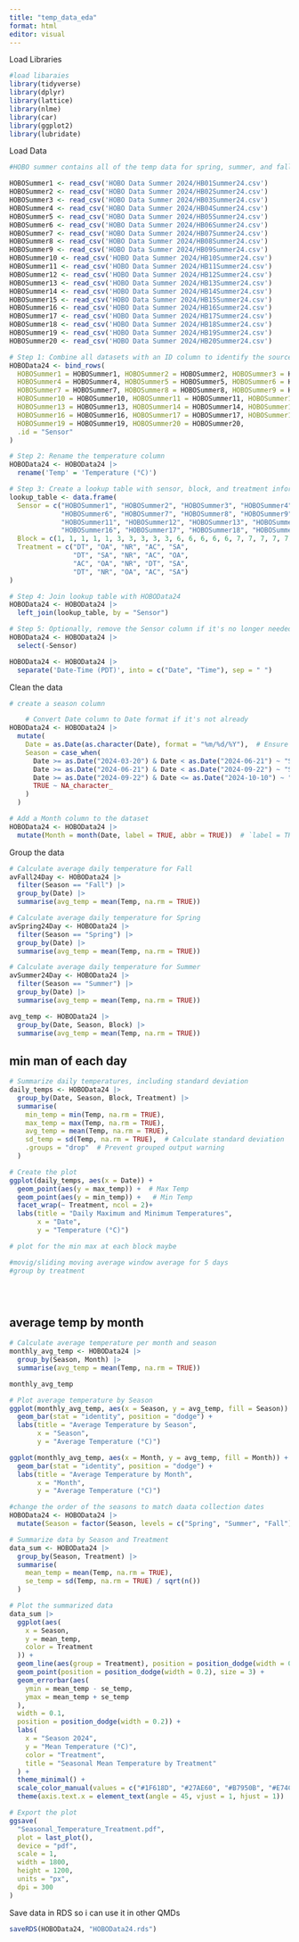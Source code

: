 ```yaml
---
title: "temp_data_eda"
format: html
editor: visual
---
```


Load Libraries

```r
#load libaraies
library(tidyverse)
library(dplyr)
library(lattice)
library(nlme)
library(car)
library(ggplot2)
library(lubridate)
```

Load Data

```r


#HOBO summer contains all of the temp data for spring, summer, and fall 3/20-10/10

HOBOSummer1 <- read_csv('HOBO Data Summer 2024/HB01Summer24.csv')
HOBOSummer2 <- read_csv('HOBO Data Summer 2024/HB02Summer24.csv')
HOBOSummer3 <- read_csv('HOBO Data Summer 2024/HB03Summer24.csv')
HOBOSummer4 <- read_csv('HOBO Data Summer 2024/HB04Summer24.csv')
HOBOSummer5 <- read_csv('HOBO Data Summer 2024/HB05Summer24.csv')
HOBOSummer6 <- read_csv('HOBO Data Summer 2024/HB06Summer24.csv')
HOBOSummer7 <- read_csv('HOBO Data Summer 2024/HB07Summer24.csv')
HOBOSummer8 <- read_csv('HOBO Data Summer 2024/HB08Summer24.csv')
HOBOSummer9 <- read_csv('HOBO Data Summer 2024/HB09Summer24.csv')
HOBOSummer10 <- read_csv('HOBO Data Summer 2024/HB10Summer24.csv')
HOBOSummer11 <- read_csv('HOBO Data Summer 2024/HB11Summer24.csv')
HOBOSummer12 <- read_csv('HOBO Data Summer 2024/HB12Summer24.csv')
HOBOSummer13 <- read_csv('HOBO Data Summer 2024/HB13Summer24.csv')
HOBOSummer14 <- read_csv('HOBO Data Summer 2024/HB14Summer24.csv')
HOBOSummer15 <- read_csv('HOBO Data Summer 2024/HB15Summer24.csv')
HOBOSummer16 <- read_csv('HOBO Data Summer 2024/HB16Summer24.csv')
HOBOSummer17 <- read_csv('HOBO Data Summer 2024/HB17Summer24.csv')
HOBOSummer18 <- read_csv('HOBO Data Summer 2024/HB18Summer24.csv')
HOBOSummer19 <- read_csv('HOBO Data Summer 2024/HB19Summer24.csv')
HOBOSummer20 <- read_csv('HOBO Data Summer 2024/HB20Summer24.csv')

# Step 1: Combine all datasets with an ID column to identify the source
HOBOData24 <- bind_rows(
  HOBOSummer1 = HOBOSummer1, HOBOSummer2 = HOBOSummer2, HOBOSummer3 = HOBOSummer3,
  HOBOSummer4 = HOBOSummer4, HOBOSummer5 = HOBOSummer5, HOBOSummer6 = HOBOSummer6,
  HOBOSummer7 = HOBOSummer7, HOBOSummer8 = HOBOSummer8, HOBOSummer9 = HOBOSummer9,
  HOBOSummer10 = HOBOSummer10, HOBOSummer11 = HOBOSummer11, HOBOSummer12 = HOBOSummer12,
  HOBOSummer13 = HOBOSummer13, HOBOSummer14 = HOBOSummer14, HOBOSummer15 = HOBOSummer15,
  HOBOSummer16 = HOBOSummer16, HOBOSummer17 = HOBOSummer17, HOBOSummer18 = HOBOSummer18,
  HOBOSummer19 = HOBOSummer19, HOBOSummer20 = HOBOSummer20,
  .id = "Sensor"
)

# Step 2: Rename the temperature column
HOBOData24 <- HOBOData24 |>
  rename('Temp' = 'Temperature (°C)')

# Step 3: Create a lookup table with sensor, block, and treatment information
lookup_table <- data.frame(
  Sensor = c("HOBOSummer1", "HOBOSummer2", "HOBOSummer3", "HOBOSummer4", "HOBOSummer5", 
             "HOBOSummer6", "HOBOSummer7", "HOBOSummer8", "HOBOSummer9", "HOBOSummer10", 
             "HOBOSummer11", "HOBOSummer12", "HOBOSummer13", "HOBOSummer14", "HOBOSummer15", 
             "HOBOSummer16", "HOBOSummer17", "HOBOSummer18", "HOBOSummer19", "HOBOSummer20"),
  Block = c(1, 1, 1, 1, 1, 3, 3, 3, 3, 3, 6, 6, 6, 6, 6, 7, 7, 7, 7, 7),
  Treatment = c("DT", "OA", "NR", "AC", "SA",
                "DT", "SA", "NR", "AC", "OA",
                "AC", "OA", "NR", "DT", "SA",
                "DT", "NR", "OA", "AC", "SA")
)

# Step 4: Join lookup table with HOBOData24
HOBOData24 <- HOBOData24 |>
  left_join(lookup_table, by = "Sensor")

# Step 5: Optionally, remove the Sensor column if it's no longer needed
HOBOData24 <- HOBOData24 |>
  select(-Sensor)

HOBOData24 <- HOBOData24 |>
  separate('Date-Time (PDT)', into = c("Date", "Time"), sep = " ")
```

Clean the data

```r
# create a season column

    # Convert Date column to Date format if it's not already
HOBOData24 <- HOBOData24 |>
  mutate(
    Date = as.Date(as.character(Date), format = "%m/%d/%Y"),  # Ensure the original Date column is used
    Season = case_when(
      Date >= as.Date("2024-03-20") & Date < as.Date("2024-06-21") ~ "Spring",
      Date >= as.Date("2024-06-21") & Date < as.Date("2024-09-22") ~ "Summer",
      Date >= as.Date("2024-09-22") & Date <= as.Date("2024-10-10") ~ "Fall",
      TRUE ~ NA_character_
    )
  )

# Add a Month column to the dataset
HOBOData24 <- HOBOData24 |>
  mutate(Month = month(Date, label = TRUE, abbr = TRUE))  # `label = TRUE` gives month name, `abbr = TRUE` gives abbreviated names

```

Group the data

```r


# Calculate average daily temperature for Fall
avFall24Day <- HOBOData24 |>
  filter(Season == "Fall") |>
  group_by(Date) |>
  summarise(avg_temp = mean(Temp, na.rm = TRUE))

# Calculate average daily temperature for Spring
avSpring24Day <- HOBOData24 |>
  filter(Season == "Spring") |>
  group_by(Date) |>
  summarise(avg_temp = mean(Temp, na.rm = TRUE))

# Calculate average daily temperature for Summer
avSummer24Day <- HOBOData24 |>
  filter(Season == "Summer") |>
  group_by(Date) |>
  summarise(avg_temp = mean(Temp, na.rm = TRUE))

avg_temp <- HOBOData24 |>
  group_by(Date, Season, Block) |>
  summarise(avg_temp = mean(Temp, na.rm = TRUE))

```

## min man of each day

```r
# Summarize daily temperatures, including standard deviation
daily_temps <- HOBOData24 |>
  group_by(Date, Season, Block, Treatment) |>
  summarise(
    min_temp = min(Temp, na.rm = TRUE),
    max_temp = max(Temp, na.rm = TRUE),
    avg_temp = mean(Temp, na.rm = TRUE),
    sd_temp = sd(Temp, na.rm = TRUE),  # Calculate standard deviation
    .groups = "drop"  # Prevent grouped output warning
  )

# Create the plot
ggplot(daily_temps, aes(x = Date)) +
  geom_point(aes(y = max_temp)) +  # Max Temp
  geom_point(aes(y = min_temp)) +   # Min Temp
  facet_wrap(~ Treatment, ncol = 2)+
  labs(title = "Daily Maximum and Minimum Temperatures", 
       x = "Date",
       y = "Temperature (°C)") 

# plot for the min max at each block maybe

#movig/sliding moving average window average for 5 days 
#group by treatment 


 
```

## average temp by month

```r


# Calculate average temperature per month and season
monthly_avg_temp <- HOBOData24 |>
  group_by(Season, Month) |>
  summarise(avg_temp = mean(Temp, na.rm = TRUE))

monthly_avg_temp

# Plot average temperature by Season
ggplot(monthly_avg_temp, aes(x = Season, y = avg_temp, fill = Season)) +
  geom_bar(stat = "identity", position = "dodge") +
  labs(title = "Average Temperature by Season",
       x = "Season",
       y = "Average Temperature (°C)") 

ggplot(monthly_avg_temp, aes(x = Month, y = avg_temp, fill = Month)) +
  geom_bar(stat = "identity", position = "dodge") +
  labs(title = "Average Temperature by Month",
       x = "Month",
       y = "Average Temperature (°C)") 


```

```r

#change the order of the seasons to match daata collection dates 
HOBOData24 <- HOBOData24 |>
  mutate(Season = factor(Season, levels = c("Spring", "Summer", "Fall")))

# Summarize data by Season and Treatment
data_sum <- HOBOData24 |>
  group_by(Season, Treatment) |>
  summarise(
    mean_temp = mean(Temp, na.rm = TRUE),
    se_temp = sd(Temp, na.rm = TRUE) / sqrt(n())
  )

# Plot the summarized data
data_sum |>
  ggplot(aes(
    x = Season,
    y = mean_temp,
    color = Treatment
  )) +
  geom_line(aes(group = Treatment), position = position_dodge(width = 0.2)) +
  geom_point(position = position_dodge(width = 0.2), size = 3) +
  geom_errorbar(aes(
    ymin = mean_temp - se_temp,
    ymax = mean_temp + se_temp
  ),
  width = 0.1,
  position = position_dodge(width = 0.2)) +
  labs(
    x = "Season 2024",
    y = "Mean Temperature (°C)",
    color = "Treatment",
    title = "Seasonal Mean Temperature by Treatment"
  ) +
  theme_minimal() +
  scale_color_manual(values = c("#1F618D", "#27AE60", "#B7950B", "#E74C3C", "#8E44AD")) +  # change colors to match theme
  theme(axis.text.x = element_text(angle = 45, vjust = 1, hjust = 1))

# Export the plot
ggsave(
  "Seasonal_Temperature_Treatment.pdf",
  plot = last_plot(),
  device = "pdf",
  scale = 1,
  width = 1800,
  height = 1200,
  units = "px",
  dpi = 300
)

```

Save data in RDS so i can use it in other QMDs

```r
saveRDS(HOBOData24, "HOBOData24.rds")
```
